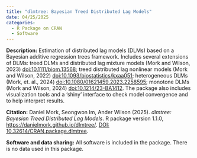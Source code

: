```yaml
---
title: "dlmtree: Bayesian Treed Distributed Lag Models"
date: 04/25/2025
categories: 
  - R Package on CRAN
  - Software
---
```


**Description:** Estimation of distributed lag models (DLMs) based on a Bayesian additive regression trees framework. Includes several extensions of DLMs: treed DLMs and distributed lag mixture models (Mork and Wilson, 2023) <doi:10.1111/biom.13568>; treed distributed lag nonlinear models (Mork and Wilson, 2022) <doi:10.1093/biostatistics/kxaa051>; heterogeneous DLMs (Mork, et. al., 2024) <doi:10.1080/01621459.2023.2258595>; monotone DLMs (Mork and Wilson, 2024) <doi:10.1214/23-BA1412>. The package also includes visualization tools and a 'shiny' interface to check model convergence and to help interpret results.

**Citation:** Daniel Mork, Seongwon Im, Ander Wilson (2025). _dlmtree: Bayesian Treed Distributed Lag Models_. R package version 1.1.0, [https://danielmork.github.io/dlmtree/](https://github.com/danielmork/dlmtree). [DOI: 10.32614/CRAN.package.dlmtree](http://doi.org/10.32614/CRAN.package.dlmtree).

**Software and data sharing:** All software is included in the package. There is no data used in this package.
